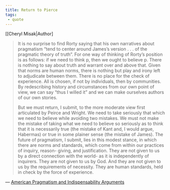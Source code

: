 ```yaml
---
title: Return to Pierce
tags:
 - quote 
---
```

[[Cheryl Misak|Author]

> It is no surprise to find Rorty saying that his own narratives about pragmatism “tend to center around James’s version . . . of the pragmatic theory of truth”. For one way of thinking of Rorty’s position is as follows: if we need to think p, then we ought to believe p. There is nothing to say about truth and warrant over and above that. Given that norms are human norms, there is nothing but play and irony left to adjudicate between them. There is no place for the check of experience. All is chosen, if not by individuals, then by communities. By redescribing history and circumstances from our own point of view, we can say “thus I willed it” and we can make ourselves authors of our own stories.  
>
> But we must return, I submit, to the more moderate view first articulated by Peirce and Wright. We need to take seriously that which we need to believe while avoiding two mistakes. We must not make the mistake of taking what we need to believe so seriously as to think that it is necessarily true (the mistake of Kant and, I would argue, Habermas) or true in some plainer sense (the mistake of James). The future of pragmatism, I submit, lies in this modest stance, in which there are norms and standards, which come from within our practices of inquiry, reason- giving, and justification. They are not given to us by a direct connection with the world- as it is independently of inquirers. They are not given to us by God. And they are not given to us by the requirements of necessity. They are human standards, held in check by the force of experience. 


— [American Pragmatism and Indispensability Arguments](/docs/phil/works/American Pragmatism and Indispensability Arguments.html)
